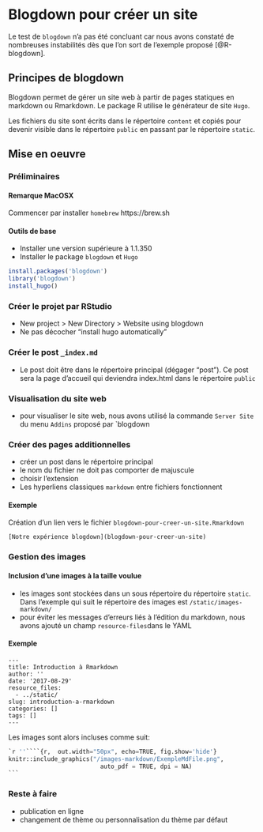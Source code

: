 # Blogdown pour créer un site {#blogdown}

Le test de `blogdown` n'a pas été concluant car nous avons constaté de nombreuses instabilités dès que l'on sort de l'exemple proposé [@R-blogdown]. 

## Principes de blogdown

Blogdown permet de gérer un site web à partir de pages statiques 
en markdown ou Rmarkdown. Le package R utilise le générateur de site 
`Hugo`. 

Les fichiers du site sont écrits dans le répertoire `content` et copiés 
pour devenir visible dans le répertoire `public` en passant par le répertoire `static`. 

##  Mise en oeuvre 

### Préliminaires

#### Remarque MacOSX
 Commencer par installer `homebrew`  https://brew.sh

#### Outils de base
  - Installer une version supérieure à 1.1.350
  - Installer le package `blogdown` et `Hugo`

```r
install.packages('blogdown')
library('blogdown')
install_hugo()
```

### Créer le projet par RStudio

  - New project > New Directory > Website using blogdown
  - Ne pas décocher "install hugo automatically"

### Créer le post `_index.md`  
  - Le post doit être dans le répertoire principal (dégager "post"). Ce post sera la page d'accueil qui deviendra index.html dans le répertoire `public`

### Visualisation du site web
  - pour visualiser le site web, nous avons utilisé la commande `Server Site` du menu `Addins` proposé par `blogdown

### Créer des pages additionnelles

  - créer un post dans le répertoire principal
  - le nom du fichier ne doit pas comporter de majuscule
  - choisir l'extension 
  - Les hyperliens classiques `markdown` entre fichiers fonctionnent

#### Exemple

Création d'un lien vers le fichier `blogdown-pour-creer-un-site.Rmarkdown`
```
[Notre expérience blogdown](blogdown-pour-creer-un-site)
```

###  Gestion des images

#### Inclusion d'une images à la taille voulue

  - les images sont stockées dans un sous  répertoire du répertoire `static`. Dans l'exemple qui suit le répertoire des images est `/static/images-markdown/` 
  - pour éviter les messages d'erreurs liés à l'édition du markdown, nous avons ajouté un champ `resource-files`dans le YAML

#### Exemple

```
---
title: Introduction à Rmarkdown
author: ''
date: '2017-08-29'
resource_files:
  - ../static/
slug: introduction-a-rmarkdown
categories: []
tags: []
---
```  

Les images sont alors incluses comme suit:


````python
`r ''````{r,  out.width="50px", echo=TRUE, fig.show='hide'}
knitr::include_graphics("/images-markdown/ExempleMdFile.png", 
                          auto_pdf = TRUE, dpi = NA)
```
````


### Reste à faire

  - publication en ligne
  - changement de thème ou personnalisation du thème par défaut
  
